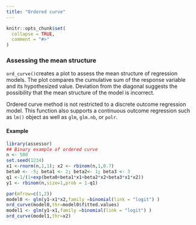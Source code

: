 ```yaml
---
title: "Ordered curve"
---
```


```r
knitr::opts_chunk$set(
  collapse = TRUE,
  comment = "#>"
)
```

### Assessing the mean structure 
`ord_curve()`creates a plot to assess the mean structure of regression models. The plot compares the cumulative sum of the response variable and its hypothesized value. Deviation from the diagonal suggests the possibility that the mean structure of the model is incorrect.

Ordered curve method is not restricted to a discrete outcome regression model. This function also supports a continuous outcome regression such as `lm()` object as well as `glm`, `glm.nb`, or `polr`.

#### Example
```r
library(assessor)
## Binary example of ordered curve
n <- 500
set.seed(1234)
x1 <-rnorm(n,1,1); x2 <- rbinom(n,1,0.7)
beta0 <- -5; beta1 <- 2; beta2<- 1; beta3 <- 3
q1 <-1/(1+exp(beta0+beta1*x1+beta2*x2+beta3*x1*x2))
y1 <- rbinom(n,size=1,prob = 1-q1)

par(mfrow=c(1,2))
model0 <- glm(y1~x1*x2,family =binomial(link = "logit") )
ord_curve(model0,thr=model0$fitted.values) 
model1 <- glm(y1~x1,family =binomial(link = "logit") )
ord_curve(model1,thr=x2) 
```
